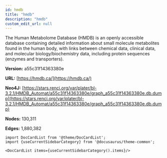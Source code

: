 ```yaml
---
id: hmdb
title: "hmdb"
description: "hmdb"
custom_edit_url: null
---
```





The Human Metabolome Database (HMDB) is an openly accessible database containing detailed information about small molecule metabolites found in the human body, with links between chemical data, clinical data, and molecular biology/biochemistry data, including protein sequences (enzymes and transporters).

**Version:** a55c31f14363380e

**URL:** [https://hmdb.ca/](https://hmdb.ca/)

**Neo4J:** [https://stars.renci.org/var/plater/bl-3.2.1/HMDB_Automat/a55c31f14363380e/graph_a55c31f14363380e.db.dump](https://stars.renci.org/var/plater/bl-3.2.1/HMDB_Automat/a55c31f14363380e/graph_a55c31f14363380e.db.dump)

**Nodes:** 130,311

**Edges:** 1,880,382





```mdx-code-block
import DocCardList from '@theme/DocCardList';
import {useCurrentSidebarCategory} from '@docusaurus/theme-common';

<DocCardList items={useCurrentSidebarCategory().items}/>
```
      